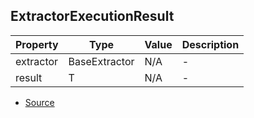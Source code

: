 ## ExtractorExecutionResult


| Property | Type | Value | Description |
| ----------- | ----------- | ----------- | ----------- |
| extractor | BaseExtractor | N/A | - |
| result | T | N/A | - |


- [Source](https://github.com/Androz2091/discord-player/blob/e435396/packages/discord-player/src/extractors/ExtractorExecutionContext.ts#L77)